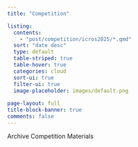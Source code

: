 ```yaml
---
title: "Competition"

listing:
  contents: 
    - "post/competition/icros2025/*.qmd"
  sort: "date desc"
  type: default
  table-striped: true
  table-hover: true
  categories: cloud
  sort-ui: true
  filter-ui: true
  image-placeholder: images/default.png
  
page-layout: full
title-block-banner: true
comments: false
---
```


Archive Competition Materials
